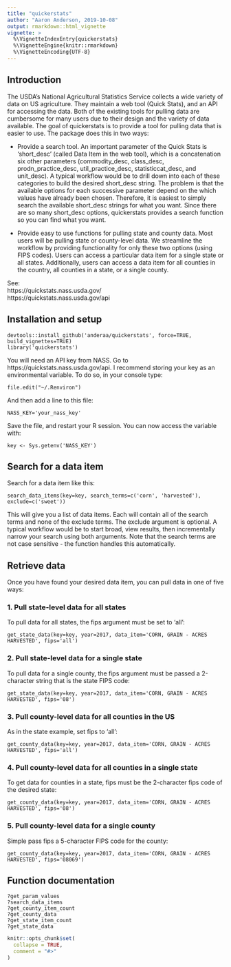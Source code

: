 ```yaml
---
title: "quickerstats"
author: "Aaron Anderson, 2019-10-08"
output: rmarkdown::html_vignette
vignette: >
  %\VignetteIndexEntry{quickerstats}
  %\VignetteEngine{knitr::rmarkdown}
  %\VignetteEncoding{UTF-8}
---
```


## Introduction
The USDA's National Agricultural Statistics Service collects a wide variety of
data on US agriculture. They maintain a web tool (Quick Stats), and an API for 
accessing the data. Both of the existing tools for pulling data are cumbersome 
for many users due to their design and the variety of data available. The goal 
of quickerstats is to provide a tool for pulling data that is easier to use. 
The package does this in two ways:

* Provide a search tool. An important parameter of the Quick Stats is 
'short_desc' (called Data Item in the web tool), which is a concatenation six 
other parameters (commodity_desc, class_desc, prodn_practice_desc, 
util_practice_desc, statisticcat_desc, and unit_desc). A typical workflow would 
be to drill down into each of these categories to build the desired short_desc 
string. The problem is that the available options for each successive parameter 
depend on the which values have already been chosen. Therefore, it is easiest to 
simply search the available short_desc strings for what you want. Since there 
are so many short_desc options, quickerstats provides a search function so you 
can find what you want.

* Provide easy to use functions for pulling state and county data. Most users 
will be pulling state or county-level data. We streamline the workflow by 
providing functionality for only these two options (using FIPS codes). Users can 
access  a particular data item for a single state or all states. Additionally, 
users can access a data item for all counties in the country, all counties in a 
state, or a single county.

See: <br/>
https://quickstats.nass.usda.gov/ <br/>
https://quickstats.nass.usda.gov/api

## Installation and setup

```
devtools::install_github('anderaa/quickerstats', force=TRUE, build_vignettes=TRUE)
library('quickerstats')
```

You will need an API key from NASS. Go to https://quickstats.nass.usda.gov/api.
I recommend storing your key as an environmental variable. To do so, in your
console type:
```
file.edit("~/.Renviron")
```
And then add a line to this file:
```
NASS_KEY='your_nass_key'
```
Save the file, and restart your R session.
You can now access the variable with:
```
key <- Sys.getenv('NASS_KEY')
```

## Search for a data item

Search for a data item like this:
```
search_data_items(key=key, search_terms=c('corn', 'harvested'), exclude=c('sweet'))
```
This will give you a list of data items. Each will contain all of the 
search terms and none of the exclude terms. The exclude argument is optional. A
typical workflow would be to start broad, view results, then incrementally
narrow your search using both arguments. Note that the search terms are not case
sensitive - the function handles this automatically.

## Retrieve data
Once you have found your desired data item, you can pull data in one of five 
ways:

### 1. Pull state-level data for all states
To pull data for all states, the fips argument must be set to 'all':
```
get_state_data(key=key, year=2017, data_item='CORN, GRAIN - ACRES HARVESTED', fips='all')
```

### 2. Pull state-level data for a single state
To pull data for a single county, the fips argument must be passed a 
2-character string that is the state FIPS code:
```
get_state_data(key=key, year=2017, data_item='CORN, GRAIN - ACRES HARVESTED', fips='08')
```

### 3. Pull county-level data for all counties in the US
As in the state example, set fips to 'all':
```
get_county_data(key=key, year=2017, data_item='CORN, GRAIN - ACRES HARVESTED', fips='all')
```

### 4. Pull county-level data for all counties in a single state
To get data for counties in a state, fips must be the 2-character fips code of 
the desired state:
```
get_county_data(key=key, year=2017, data_item='CORN, GRAIN - ACRES HARVESTED', fips='08')
```

### 5. Pull county-level data for a single county
Simple pass fips a 5-character FIPS code for the county:
```
get_county_data(key=key, year=2017, data_item='CORN, GRAIN - ACRES HARVESTED', fips='08069')
```

## Function documentation
```
?get_param_values
?search_data_items
?get_county_item_count
?get_county_data
?get_state_item_count
?get_state_data
```

```r
knitr::opts_chunk$set(
  collapse = TRUE,
  comment = "#>"
)
```


